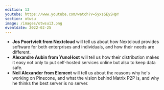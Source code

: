 ```yaml
---
edition: 13
youtube: https://www.youtube.com/watch?v=5yxsSEySHpY
section: otwsu
image: /images/otwsu13.png
eventdate: 2022-02-25
---
```


- **Jos Poortvielt from Nextcloud** will tell us about how Nextcloud provides
    software for both enterprises and individuals, and how their needs are
    different.
- **Alexandre Aubin from YunoHost** will tell us how their distribution makes
     it easy not only to put self-hosted services online but also to keep data
     safe.
- **Neil Alexander from Element** will tell us about the reasons why he's
    working on Pinecone, and what the vision behind Matrix P2P is, and why he thinks the best server is no server.
